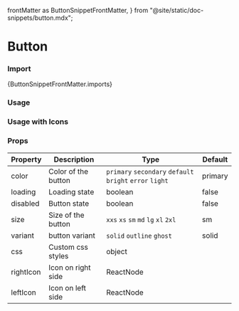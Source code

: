   frontMatter as ButtonSnippetFrontMatter,
} from "@site/static/doc-snippets/button.mdx";


# Button

### Import

<CodeBlock language="jsx">{ButtonSnippetFrontMatter.imports}</CodeBlock>

### Usage

<ButtonSnippet />

### Usage with Icons

<ButtonWithIconSnippet />

### Props

| Property  | Description         | Type                                                     | Default |
| --------- | ------------------- | -------------------------------------------------------- | ------- |
| color     | Color of the button | `primary` `secondary` `default` `bright` `error` `light` | primary |
| loading   | Loading state       | boolean                                                  | false   |
| disabled  | Button state        | boolean                                                  | false   |
| size      | Size of the button  | `xxs` `xs` `sm` `md` `lg` `xl` `2xl`                     | sm      |
| variant   | button variant      | `solid` `outline` `ghost`                                | solid   |
| css       | Custom css styles   | object                                                   |         |
| rightIcon | Icon on right side  | ReactNode                                                |         |
| leftIcon  | Icon on left side   | ReactNode                                                |         |
